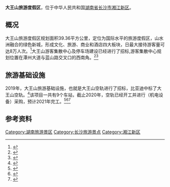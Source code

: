 {{Multiple issues|
{{Copypaste|time=2020-07-02T05:05:58+00:00}}
{{Citation style|time=2020-07-02T05:05:58+00:00}}
}}
'''大王山旅游度假区'''，位于中华人民共和国[[湖南省|湖南省]][[长沙市|长沙市]][[湘江新区|湘江新区]]。

==概况==
大王山旅游度假区规划面积39.36平方公里，定位为国际水平的旅游度假区，山水洲融合的绿色新城，形成文化、旅游、商业和酒店四大板块，日最大接待游客量可达8万人次。<ref>{{cite web|url=http://www.hnxjxq.gov.cn/zstz/gnpq/201604/t20160406_5194406.html|publisher=湖南湘江新区|title=大王山旅游度假区|archive-url=http://www.freezepage.com/1593505878KVQIUBRQHH|archive-date=2020-06-30|access-date=2020-06-30|dead-url=no}}</ref>大王山游客集散中心及停车场建设已经进行了招标,游客集散中心规划位置在潭州大道与蓝山路交叉口的西南角。<ref>{{cite web|url=http://www.hnxjxq.gov.cn/zwfw/gsgg/zfcgxx/202006/t20200624_12321411.html|publisher=湖南湘江新区|title=湖南湘江新区管理委员会大王山游客集散中心及停车场建设PPP项目预中标（成交）结果公示|archive-url=http://www.freezepage.com/1593505878KVQIUBRQHH|archive-date=2020-06-30|access-date=2020-06-30|dead-url=no}}</ref><ref>{{cite web|url=http://wlwz.changsha.gov.cn/webapp/cs2020/email/viewPublic.jsp?id=261393|publisher=长沙市政府|title=网络问政|archive-url=http://www.freezepage.com/1593505878KVQIUBRQHH|archive-date=2020-06-30|access-date=2020-06-30|dead-url=yes}}</ref>

==旅游基础设施==
2019年，大王山旅游基础设施，也就是大王山空轨进行了招标，比亚迪中标了大王山空轨。<ref>{{cite web|url=https://mp.weixin.qq.com/s/RhBdwiD-nXWnYTlHrOyVzQ|publisher=芒果都市|title=大王山空轨来了|archive-url=https://web.archive.org/web/20200630083914/https://mp.weixin.qq.com/s/RhBdwiD-nXWnYTlHrOyVzQ|archive-date=2020-06-30|access-date=2020-06-30|dead-url=no}}</ref>该项目一共有9个车站，截止2020年，空轨已经开工并进行（机电设备）采购，预计2021年完工。<ref>{{cite web|url=http://wlwz.changsha.gov.cn/webapp/cs2020/email/viewPublic.jsp?id=252216|publisher=长沙市政府|title=大王山空轨|archive-url=http://www.freezepage.com/1593505878KVQIUBRQHH|archive-date=2020-06-30|access-date=2020-06-30|dead-url=no}}</ref><ref>{{cite web|archive-url=http://www.freezepage.com/1598349376MDJQAPPURN|publisher=长沙晚报|archive-date=2020-08-25|title=烈日下高空架"云巴" 大王山有轨电车预计明年底通车|url=https://www.icswb.com/h/100046/20200817/672037.html|access-date=2020-08-25|dead-url=no}}</ref><ref>{{cite web|url=http://www.hnxjxq.gov.cn/zwfw/gsgg/gczbgg/202009/t20200902_13695060.html|title=长沙大王山旅游基础设施项目暂估价部分（机电设备）采购招标公告|publisher=湘江新区|date=2020-09-02}}</ref>

==参考资料==
{{reflist}}

[[Category:湖南旅游景区|Category:湖南旅游景区]]
[[Category:长沙旅游景点|Category:长沙旅游景点]]
[[Category:湘江新区|Category:湘江新区]]